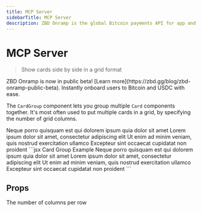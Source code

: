 ```yaml
---
title: MCP Server
sidebarTitle: MCP Server
description: ZBD Onramp is the global Bitcoin payments API for app and game developers. Integrate ZBD into your app or game to enable multicurrency payments, rewards, and payouts in minutes.
---
```


# MCP Server

> Show cards side by side in a grid format

<Card title="ZBD Onramp" icon="square-1">
  ZBD Onramp is now in public beta! [Learn more](https://zbd.gg/blog/zbd-onramp-public-beta). Instantly onboard users to Bitcoin and USDC with ease. 
</Card>

The `CardGroup` component lets you group multiple `Card` components together. It's most often used to put multiple cards in a grid, by specifying the number of grid columns.

<CardGroup cols={2}>
  <Card title="First Card" icon="square-1">
    Neque porro quisquam est qui dolorem ipsum quia dolor sit amet
  </Card>

  <Card title="Second Card" icon="square-2">
    Lorem ipsum dolor sit amet, consectetur adipiscing elit
  </Card>

  <Card title="Third Card" icon="square-3">
    Ut enim ad minim veniam, quis nostrud exercitation ullamco
  </Card>

  <Card title="Fourth Card" icon="square-4">
    Excepteur sint occaecat cupidatat non proident
  </Card>
</CardGroup>

<RequestExample>
  ```jsx Card Group Example
  <CardGroup cols={2}>
    <Card title="First Card" icon="square-1">
      Neque porro quisquam est qui dolorem ipsum quia dolor sit amet
    </Card>
    <Card title="Second Card" icon="square-2">
      Lorem ipsum dolor sit amet, consectetur adipiscing elit
    </Card>
    <Card title="Third Card" icon="square-3">
      Ut enim ad minim veniam, quis nostrud exercitation ullamco
    </Card>
    <Card title="Fourth Card" icon="square-4">
      Excepteur sint occaecat cupidatat non proident
    </Card>
  </CardGroup>
  ```
</RequestExample>

## Props

<ResponseField name="cols" default={2}>
  The number of columns per row
</ResponseField>

